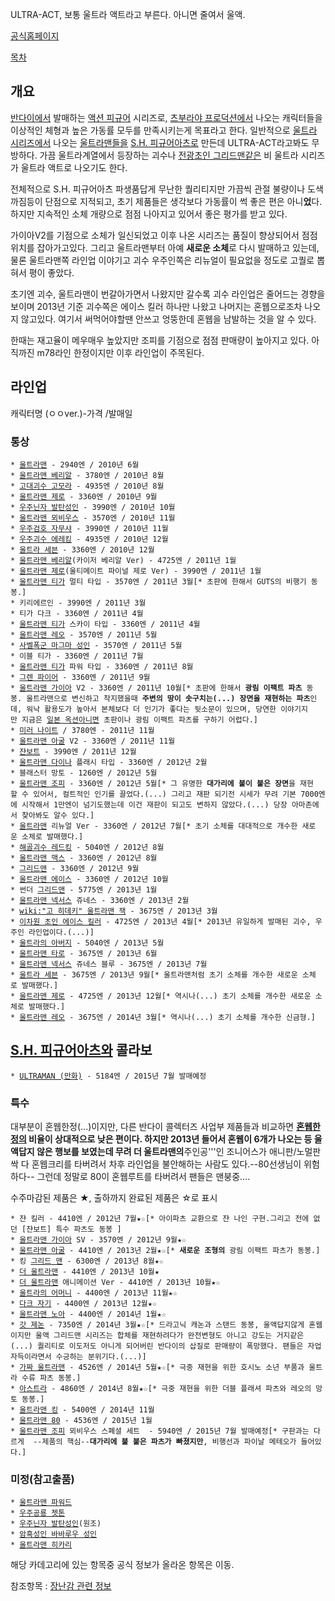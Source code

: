 ULTRA-ACT, 보통 울트라 액트라고 부른다. 아니면 줄여서 울액.

[http://www.tamashii.jp/item_brand/ultra_act/ 공식홈페이지]

[[목차]]
== 개요 ==
[[반다이]]에서 발매하는 [[액션 피규어]] 시리즈로, [[츠부라야 프로덕션]]에서 나오는 캐릭터들을 이상적인 체형과 높은 가동률 모두를 만족시키는게 목표라고 한다. 일반적으로 [[울트라 시리즈]]에서 나오는 [[울트라맨]]들을 [[S.H. 피규어아츠]]로 만든데 ULTRA-ACT라고봐도 무방하다. 가끔 울트라계열에서 등장하는 괴수나 [[전광초인 그리드맨]]같은 비 울트라 시리즈가 울트라 액트로 나오기도 한다.

전체적으로 S.H. 피규어아츠 파생품답게 무난한 퀄리티지만 가끔씩 관절 불량이나 도색까짐등이 단점으로 지적되고, 초기 제품들은 생각보다 가동률이 썩 좋은 편은 아니'''었'''다. 하지만 지속적인 소체 개량으로 점점 나아지고 있어서 좋은 평가를 받고 있다.

가이아V2를 기점으로 소체가 일신되었고 이후 나온 시리즈는 품질이 향상되어서 점점 위치를 잡아가고있다. 그리고 울트라맨부터 아예 '''새로운 소체'''로 다시 발매하고 있는데, 물론 울트라맨쪽 라인업 이야기고 괴수 우주인쪽은 리뉴얼이 필요없을 정도로 고퀄로 뽑혀서 평이 좋았다.

초기엔 괴수, 울트라맨이 번갈아가면서 나왔지만 갈수록 괴수 라인업은 줄어드는 경향을 보이며 2013년 기준 괴수쪽은 에이스 킬러 하나만 나왔고 나머지는 혼웹으로조차 나오지 않고있다. 여기서 써먹어야할땐 안쓰고 엉뚱한데 혼웹을 남발하는 것을 알 수 있다.

한때는 재고율이 메우매우 높았지만 조피를 기점으로 점점 판매량이 높아지고 있다. 아직까진 m78라인 한정이지만 이후 라인업이 주목된다.

== 라인업 ==
캐릭터명 (ㅇㅇver.)-가격 /발매일
=== 통상 ===
 * [[울트라맨]] - 2940엔 / 2010년 6월
 * [[울트라맨 베리알]] - 3780엔 / 2010년 8월
 * [[고대괴수 고모라]] - 4935엔 / 2010년 8월
 * [[울트라맨 제로]] - 3360엔 / 2010년 9월
 * [[우주닌자 발탄성인]] - 3990엔 / 2010년 10월
 * [[울트라맨 뫼비우스]] - 3570엔 / 2010년 11월
 * [[우주검호 자무샤]] - 3990엔 / 2010년 11월
 * [[우주괴수 에레킹]] - 4935엔 / 2010년 12월
 * [[울트라 세븐]] - 3360엔 / 2010년 12월
 * [[울트라맨 베리알]](카이저 베리알 Ver) - 4725엔 / 2011년 1월
 * [[울트라맨 제로]](울티메이트 파이널 제로 Ver) - 3990엔 / 2011년 1월
 * [[울트라맨 티가]] 멀티 타입 - 3570엔 / 2011년 3월[* 초판에 한해서 GUTS의 비행기 동봉.]
 * 키리에르인 - 3990엔 / 2011년 3월
 * 티가 다크 - 3360엔 / 2011년 4월
 * [[울트라맨 티가]] 스카이 타입 - 3360엔 / 2011년 4월
 * [[울트라맨 레오]] - 3570엔 / 2011년 5월
 * [[사벨폭군 마그마 성인]] - 3570엔 / 2011년 5월
 * 이블 티가 - 3360엔 / 2011년 7월
 * [[울트라맨 티가]] 파워 타입 - 3360엔 / 2011년 8월
 * [[그렌 파이어]] - 3360엔 / 2011년 9월
 * [[울트라맨 가이아]] V2 - 3360엔 / 2011년 10월[* 초판에 한해서 '''광림 이팩트 파츠''' 동봉. 울트라맨으로 변신하고 착지했을때 '''주변의 땅이 솟구치는(...) 장면을 재현하는 파츠'''인데, 워낙 활용도가 높아서 본체보다 더 인기가 좋다는 뒷소문이 있으며, 당연한 이야기지만 지금은 [[일본 옥션]]아니면 초판이나 광림 이팩트 파츠를 구하기 어렵다.]
 * [[미러 나이트]] / 3780엔 - 2011년 11월
 * [[울트라맨 아굴]] V2 - 3360엔 / 2011년 11월
 * [[쟌보트]] - 3990엔 / 2011년 12월
 * [[울트라맨 다이나]] 플래시 타입 - 3360엔 / 2012년 2월
 * 블래스터 망토 - 1260엔 / 2012년 5월
 * [[울트라맨 조피]] - 3360엔 / 2012년 5월[* 그 유명한 '''대가리에 불이 붙은 장면'''을 재현할 수 있어서, 컬트적인 인기를 끌었다.(...) 그리고 재판 되기전 시세가 무려 기본 7000엔에 시작해서 1만엔이 넘기도했는데 이건 재판이 되고도 변하지 않았다.(...) 당장 아마존에서 찾아봐도 알수 있다.]
 * [[울트라맨]] 리뉴얼 Ver - 3360엔 / 2012년 7월[* 초기 소체를 대대적으로 개수한 새로운 소체로 발매했다.]
 * [[해골괴수 레드킹]] - 5040엔 / 2012년 8월
 * [[울트라맨 맥스]] - 3360엔 / 2012년 8월
 * [[그리드맨]] - 3360엔 / 2012년 9월
 * [[울트라맨 에이스]] - 3360엔 / 2012년 10월
 * 썬더 [[그리드맨]] - 5775엔 / 2013년 1월
 * [[울트라맨 넥서스]] 쥬네스 - 3360엔 / 2013년 2월
 * [[wiki:"고 히데키" 울트라맨 잭]] - 3675엔 / 2013년 3월
 * [[이차원 초인 에이스 킬러]] - 4725엔 / 2013년 4월[* 2013년 유일하게 발매된 괴수, 우주인 라인업이다.(...)]
 * [[울트라의 아버지]] - 5040엔 / 2013년 5월
 * [[울트라맨 타로]] - 3675엔 / 2013년 6월
 * [[울트라맨 넥서스]] 쥬네스 블루 - 3675엔 / 2013년 7월
 * [[울트라 세븐]] - 3675엔 / 2013년 9월[* 울트라맨처럼 초기 소체를 개수한 새로운 소체로 발매했다.]
 * [[울트라맨 제로]] - 4725엔 / 2013년 12월[* 역시나(...) 초기 소체를 개수한 새로운 소체로 발매했다.]
 * [[울트라맨 레오]] - 3675엔 / 2014년 3월[* 역시나(...) 초기 소체를 개수한 신금형.]

== [[S.H. 피규어아츠]]와 콜라보 ==
 * [[ULTRAMAN (만화)]] - 5184엔 / 2015년 7월 발매예정

=== 특수 ===
대부분이 혼웹한정(...)이지만, 다른 반다이 콜렉터즈 사업부 제품들과 비교하면 '''[[혼웹]]한정의 비율이 상대적으로 낮은 편이다. 하지만 2013년 들어서 혼웹이 6개가 나오는 등 울액답지 않은 행보를 보였는데 무려 더 울트라맨의 '''주인공'''인 조니어스가 애니판/노멀판 싹 다 혼웹크리를 타버려서 차후 라인업을 불안해하는 사람도 있다.--80선생님이 위험하다-- 그런데 정말로 80이  혼웹루트를 타버려서 팬들은 맨붕중....

수주마감된 제품은 ★, 출하까지 완료된 제품은 ☆로 표시

 * 쟌 킬러 - 4410엔 / 2012년 7월★☆[* 아이파츠 교환으로 쟌 나인 구현.그리고 전에 없던 [쟌보트] 특수 파츠도 동봉 ]
 * [[울트라맨 가이아]] SV - 3570엔 / 2012년 9월★☆
 * [[울트라맨 아굴]] - 4410엔 / 2013년 2월★☆[* '''새로운 조형의''' 광림 이팩트 파츠가 동봉.]
 * 킹 [[그리드 맨]] - 6300엔 / 2013년 8월★☆
 * [[더 울트라맨]] - 4410엔 / 2013년 10월★
 * [[더 울트라맨]] 애니메이션 Ver - 4410엔 / 2013년 10월★☆
 * [[울트라의 어머니]] - 4400엔 / 2013년 11월★☆
 * [[다크 자기]] - 4400엔 / 2013년 12월★☆
 * [[울트라맨 노아]] - 4400엔 / 2014년 1월★☆
 * [[갓 제논]] - 7350엔 / 2014년 3월★☆[* 드라고닉 캐논과 스탠드 동봉, 울액답지않게 혼웹이지만 울액 그리드맨 시리즈는 합체를 재현하려다가 완전변형도 아니고 강도는 거지같은(...) 퀄리티로 이도저도 아니게 되어버린 반다이의 삽질로 판매량이 폭망했다. 팬들은 자업자득이라면서 수긍하는 분위기다.(...)]
 * [[가짜 울트라맨]] - 4526엔 / 2014년 5월★☆[* 극중 재현을 위한 호시노 소년 부품과 울트라 수류 파츠 동봉.]
 * [[아스트라(울트라 시리즈)|아스트라]] - 4860엔 / 2014년 8월★☆[* 극중 재현을 위한 더블 플래셔 파츠와 레오의 망토 동봉.]
 * [[울트라맨 킹]] - 5400엔 / 2014년 11월 
 * [[울트라맨 80]] - 4536엔 / 2015년 1월 
 * [[울트라맨 조피]] 뫼비우스 스폐셜 세트  - 5940엔 / 2015년 7월 발매예정[* 구판과는 다르게  --제품의 핵심--'''대가리에 불 붙은 파츠가 빠졌지만''', 비행선과 파이날 메테오가 들어있다.]
=== 미정(참고출품) ===
 * [[울트라맨 파워드]]
 * [[우주공룡 젯톤]]
 * [[우주닌자 발탄성인]](원조)
 * [[암흑성인 바바루우 성인]]
 * [[울트라맨 히카리]] 



해당 카데고리에 있는 항목중 공식 정보가 올라온 항목은 이동.

참조항목 : [[장난감 관련 정보]]
